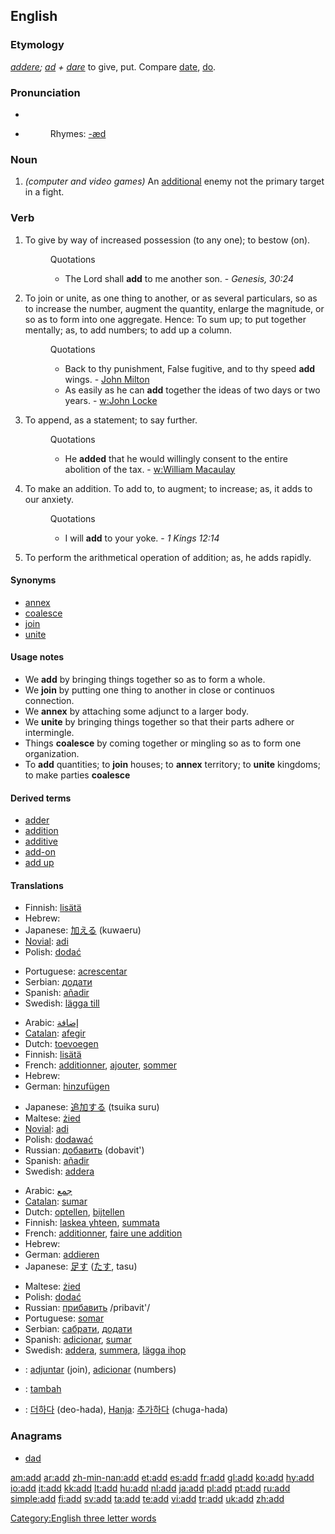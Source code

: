 {{see|ADD}}
==English==
[[Category:English three letter words]]

===Etymology===
{{L.}} ''[[addere]]; [[ad]] + [[dare]]'' to give, put. Compare [[date]], [[do]].

===Pronunciation===
*{{IPA|/æd/}}
*{{audio|en-us-add.ogg|Audio (US)}}
*:Rhymes: [[Rhymes:English:-æd|-æd]]

===Noun===
{{en-noun}}

# ''(computer and video games)'' An [[additional]] enemy not the primary target in a fight.

===Verb===
{{en-verb}}

#{{transitive}} To give by way of increased possession (to any one); to bestow (on).
#:Quotations
#:*The Lord shall '''add''' to me another son. - ''Genesis, 30:24''
#{{transitive}} To join or unite, as one thing to another, or as several particulars, so as to increase the number, augment the quantity, enlarge the magnitude, or so as to form into one aggregate. Hence: To sum up; to put together mentally; as, to add numbers; to add up a column.
#:Quotations
#:*Back to thy punishment, False fugitive, and to thy speed '''add''' wings. - [[w:John Milton|John Milton]]
#:*As easily as he can '''add''' together the ideas of two days or two years. - [[w:John Locke]]
#{{transitive}} To append, as a statement; to say further.
#:Quotations
#:*He '''added''' that he would willingly consent to the entire abolition of the tax. - [[w:William Macaulay]]
#{{intransitive}} To make an addition.  To add to, to augment; to increase; as, it adds to our anxiety. 
#:Quotations
#:*I will '''add''' to your yoke. - ''1 Kings 12:14''
#{{intransitive}} {{math}} To perform the arithmetical operation of addition; as, he adds rapidly.

====Synonyms====
*[[annex]]
*[[coalesce]]
*[[join]]
*[[unite]]

====Usage notes====
*We '''add''' by bringing things together so as to form a whole. 
*We '''join''' by putting one thing to another in close or continuos connection. 
*We '''annex''' by attaching some adjunct to a larger body. 
*We '''unite''' by bringing things together so that their parts adhere or intermingle. 
*Things '''coalesce''' by coming together or mingling so as to form one organization. 
*To '''add''' quantities; to '''join''' houses; to '''annex''' territory; to '''unite''' kingdoms; to make parties '''coalesce'''

====Derived terms====
*[[adder#Noun 2|adder]]
*[[addition]]
*[[additive]]
*[[add-on]]
*[[add up]]

====Translations====
{{trans-top|to append, as a statement}}
*Finnish: [[lisätä]]
*Hebrew: {{he-translation|להוסיף|lehosíf}}
*Japanese: [[加える]] (kuwaeru)
*[[Novial]]: [[adi]]
*Polish: [[dodać]]
{{trans-mid}}
*Portuguese: [[acrescentar]]
*Serbian: [[додати]]
*Spanish: [[añadir]]
*Swedish: [[lägga till]]
{{trans-bottom}}

{{trans-top|to make an addition}}
*Arabic: [[إضافة]]
*[[Catalan]]: [[afegir]]
*Dutch: [[toevoegen]]
*Finnish: [[lisätä]]
*French: [[additionner]], [[ajouter]], [[sommer]]
*Hebrew: {{he-translation|להוסיף|lehosíf}}
*German: [[hinzufügen]]
{{trans-mid}}
*Japanese: [[追加する]] (tsuika suru)
*Maltese: [[żied]]
*[[Novial]]: [[adi]]
*Polish: [[dodawać]]
*Russian: [[добавить]] (dobavit')
*Spanish: [[añadir]]
*Swedish: [[addera]]
{{trans-bottom}}

{{trans-top|to perform the arithmetical operation of addition}}
*Arabic: [[جمع]]
*[[Catalan]]: [[sumar]]
*Dutch: [[optellen]], [[bijtellen]]
*Finnish: [[laskea yhteen]], [[summata]]
*French: [[additionner]], [[faire une addition]] 
*Hebrew: {{he-translation|לחבר|lekhabér}}
*German: [[addieren]]
*Japanese: [[足す]] ([[たす]], tasu)
{{trans-mid}}
*Maltese: [[żied]]
*Polish: [[dodać]]
*Russian: [[:ru:прибавить|прибавить]] /pribavit'/
*Portuguese: [[somar]]
*Serbian: [[сабрати]], [[додати]]
*Spanish: [[adicionar]], [[sumar]]
*Swedish: [[addera]], [[summera]], [[lägga ihop]]
{{trans-bottom}}

{{checktrans-top}}
*{{ttbc|Ido}}: [[adjuntar]] (join), [[adicionar]] (numbers)
*{{ttbc|Indonesian}}: [[tambah]]
*{{ttbc|Korean}}: [[더하다]] (deo-hada), [[Hanja]]: [[추가하다]] (chuga-hada)
{{trans-bottom}}

===Anagrams===
*[[dad]]

{{webster}}

[[am:add]]
[[ar:add]]
[[zh-min-nan:add]]
[[et:add]]
[[es:add]]
[[fr:add]]
[[gl:add]]
[[ko:add]]
[[hy:add]]
[[io:add]]
[[it:add]]
[[kk:add]]
[[lt:add]]
[[hu:add]]
[[nl:add]]
[[ja:add]]
[[pl:add]]
[[pt:add]]
[[ru:add]]
[[simple:add]]
[[fi:add]]
[[sv:add]]
[[ta:add]]
[[te:add]]
[[vi:add]]
[[tr:add]]
[[uk:add]]
[[zh:add]]